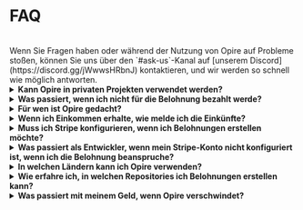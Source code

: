 
# FAQ

<br/>
<InfoPanel>
    Wenn Sie Fragen haben oder während der Nutzung von Opire auf Probleme stoßen, können Sie uns über den `#ask-us`-Kanal auf [unserem Discord](https://discord.gg/jWwwsHRbnJ) kontaktieren, und wir werden so schnell wie möglich antworten.
</InfoPanel>
<br/>

<details>
    <summary><strong>Kann Opire in privaten Projekten verwendet werden?</strong></summary>
    <div style={{ marginTop: '10px' }}>
        Ja, unsere Befehle können innerhalb privater Projekte verwendet werden, aber es gibt ein Detail zu beachten.
        
        Die erstellten Belohnungen werden auf der Opire-Plattform angezeigt, aber Entwickler ohne Zugriff auf das Projekt können nicht versuchen, die Probleme zu lösen oder die Belohnungen zu beanspruchen.
        
        Wenn externe Personen zusammenarbeiten möchten, müssen sie sich direkt mit dem Projektadministrator in Verbindung setzen, um Zugang anzufordern.
    </div>
</details>

<details>
    <summary><strong>Was passiert, wenn ich nicht für die Belohnung bezahlt werde?</strong></summary>
    <div style={{ marginTop: '10px' }}>
        Wenn Sie sich in dieser Situation befinden, tut uns das für das, was passiert ist, leid 💔
        
        Versuchen Sie zunächst, mit dem Belohnungsersteller zu kommunizieren. Möglicherweise ist ihm nicht bewusst, dass er Sie bereits bezahlen kann, er hat vergessen oder konnte dies bisher noch nicht tun. Wir vertrauen auf die Gemeinschaft und ihre Fähigkeit, Konflikte durch Dialog zu lösen.

        Opire ist ein Werkzeug, das für die Gemeinschaft entwickelt wurde, und wir hoffen, dass es auf die richtige Weise verwendet wird. Wir verstehen, dass dies nicht immer der Fall ist, und für Situationen, in denen ein Benutzer viele Belohnungen erstellt hat, die er nicht bezahlen möchte, verfügt Opire über Algorithmen, die ein solches Verhalten erkennen, und deaktiviert den Benutzer, um weiteren Schaden für die Gemeinschaft zu vermeiden. Diese Benutzer können keine weiteren Belohnungen erstellen, bis sie die Zahlung für die ausstehenden vorgenommen haben.
    </div>
</details>

<details>
    <summary><strong>Für wen ist Opire gedacht?</strong></summary>
    <div style={{ marginTop: '10px' }}>
        Mehrere Gruppen können von Opire profitieren:

        - <strong>Entwickler:</strong> Es ist eine Gelegenheit, zusätzliches Einkommen zu verdienen, ohne an Zeitpläne oder umständliche Verfahren gebunden zu sein. Darüber hinaus verbessern Sie Ihre Fähigkeiten, indem Sie reale Probleme in verschiedenen Sprachen lösen.
        - <strong>Unternehmen:</strong> Wir erleichtern die Problemlösung in Ihren Projektabhängigkeiten, ohne Ihr Entwicklungsteam einzubeziehen. Auf diese Weise können Sie Ihre Kosten optimieren, indem Sie Ressourcen auf das konzentrieren, was für das Unternehmen einen Mehrwert bietet.
        - <strong>Code-Eigentümer von Open-Source-Projekten:</strong> Sie können Opire nutzen, um Ihre Community zu vergrößern und Ihr Projekt mit Beiträgen anderer Entwickler am Leben zu halten.
        - <strong>Open-Source-Enthusiasten:</strong> Im Gegensatz zu Spendenplattformen sind Belohnungen auf Opire mit einem echten Projektproblem verbunden, das direkt die Verbesserung der Codequalität beeinflusst. Sie werden kein anonymer Spender sein, sondern aktiv an der Verbesserung und dem Wachstum des Projekts teilnehmen.
    </div>
</details>

<details>
    <summary><strong>Wenn ich Einkommen erhalte, wie melde ich die Einkünfte?</strong></summary>
    <div style={{ marginTop: '10px' }}>
        Da Sie Einkommen aus der ganzen Welt erhalten können, können wir keine Lösung bereitstellen, die den Anforderungen jedes Landes entspricht (es liegt außerhalb unseres Bereichs).
        
        Die Person, die das Einkommen erhält, ist dafür verantwortlich, die Gesetzgebung ihres Landes einzuhalten und es gegebenenfalls wie erforderlich anzugeben. Sie können eine Liste Ihrer Einkünfte direkt aus Ihrem Stripe-Konto erhalten.
    </div>
</details>

<details>
    <summary><strong>Muss ich Stripe konfigurieren, wenn ich Belohnungen erstellen möchte?</strong></summary>
    <div style={{ marginTop: '10px' }}>
        Nein.
        
        Sie müssen nur dann eine Zahlungsmethode eingeben, wenn Sie die Belohnungen bezahlen, die Sie zuvor erstellt haben.
    </div>
</details>

<details>
    <summary><strong>Was passiert als Entwickler, wenn mein Stripe-Konto nicht konfiguriert ist, wenn ich die Belohnung beanspruche?</strong></summary>
    <div style={{ marginTop: '10px' }}>
        Wenn jemand versucht hat, Sie zu bezahlen, Ihr Stripe-Konto jedoch nicht konfiguriert war, kann die Zahlung nicht verarbeitet werden, und wir benachrichtigen Sie, Ihr Konto zu konfigurieren. Sobald konfiguriert, kontaktieren Sie den Belohnungsersteller und fordern Sie ihn auf, den Zahlungsvorgang erneut zu versuchen.
    </div>
</details>

<details>
    <summary><strong>In welchen Ländern kann ich Opire verwenden?</strong></summary>
    <div style={{ marginTop: '10px' }}>
        Opire verbietet seinen Gebrauch nicht explizit in einem bestimmten Land. Wenn jedoch ein Zahlungsanbieter wie Stripe verwendet wird, unterliegt der Benutzer den von Stripe auferlegten Bedingungen.

        Stellen Sie vor der Erstellung einer Belohnung sicher, dass Ihr Land von Stripe unterstützt wird. [Stellen Sie sicher, dass Ihr Land von Stripe unterstützt wird](https://stripe.com/global).
    </div>
</details>

<details>
    <summary><strong>Wie erfahre ich, in welchen Repositories ich Belohnungen erstellen kann?</strong></summary>
    <div style={{ marginTop: '10px' }}>
        Sie können Belohnungen in **jedem öffentlichen Repository** auf GitHub erstellen.

        Auf der [Projektseite](https://app.opire.dev/projects) innerhalb von Opire können Sie die Repositories sehen, in denen unser Bot installiert ist, in denen Sie unsere Befehle verwenden können.

        Sie können die Suchleiste verwenden, um Ihr Lieblingsprojekt zu finden, und wenn Sie es nicht finden können, können Sie Belohnungen direkt von [unserer Plattform](https://app.opire.dev/dashboard/creator/rewards) aus erstellen.
    </div>
</details>

<details>
    <summary><strong>Was passiert mit meinem Geld, wenn Opire verschwindet?</strong></summary>
    <div style={{ marginTop: '10px' }}>
       Sie würden keinen einzigen Cent verlieren.

       Bei Opire behalten wir keine Gelder für zukünftige Verwendung. Ihr Geld wird immer in Ihren Händen bleiben, bis Sie sich entscheiden, den Entwickler zu bezahlen.
       
       Wir werden Sie auch nicht nach Ihrer Kreditkarte oder Bankdaten fragen. Wir haben keinen Zugriff auf diese Daten (und möchten ihn auch nicht), daher gibt es nie unerwartete Zahlungen.
       
       Wenn Sie eine Zahlung auf Opire vornehmen, wird alles über Stripe abgewickelt, und die Entwickler erhalten ihren Anteil direkt. Opire behält nur den entsprechenden Prozentsatz für unsere Gebühr ein, wenn Belohnungen-/Trinkgeld-Zahlungen verarbeitet werden.
    </div>
</details>
